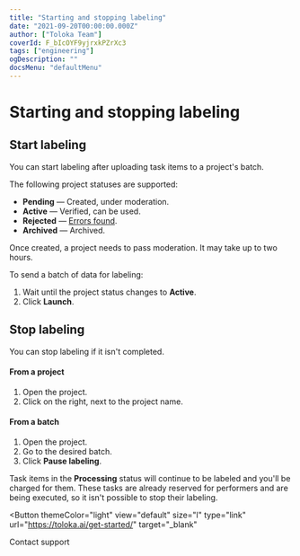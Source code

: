 ```yaml
---
title: "Starting and stopping labeling"
date: "2021-09-20T00:00:00.000Z"
author: ["Toloka Team"]
coverId: F_bIcOYF9yjrxkPZrXc3
tags: ["engineering"]
ogDescription: ""
docsMenu: "defaultMenu"
---
```



# Starting and stopping labeling

## Start labeling

You can start labeling after uploading task items to a project's batch.

The following project statuses are supported:

- **Pending** — Created, under moderation.
- **Active** — Verified, can be used.
- **Rejected** — [Errors found](../quickstart#errors).
- **Archived** — Archived.

<Note mode="note" title="Info">

Once created, a project needs to pass moderation. It may take up to two hours.

</Note>

To send a batch of data for labeling:

1. Wait until the project status changes to **Active**.
1. Click **Launch**.

## Stop labeling

You can stop labeling if it isn't completed.

#### From a project

1. Open the project.
1. Click <PauseIcon /> on the right, next to the project name.

#### From a batch

1. Open the project.
1. Go to the desired batch.
1. Click **Pause labeling**.

<Note mode="note" title="Info">

Task items in the **Processing** status will continue to be labeled and you'll be charged for them. These tasks are already reserved for performers and are being executed, so it isn't possible to stop their labeling.

</Note>

<Button
  themeColor="light"
  view="default"
  size="l"
  type="link"
  url="https://toloka.ai/get-started/"
  target="_blank"
>
  Contact support
</Button>
